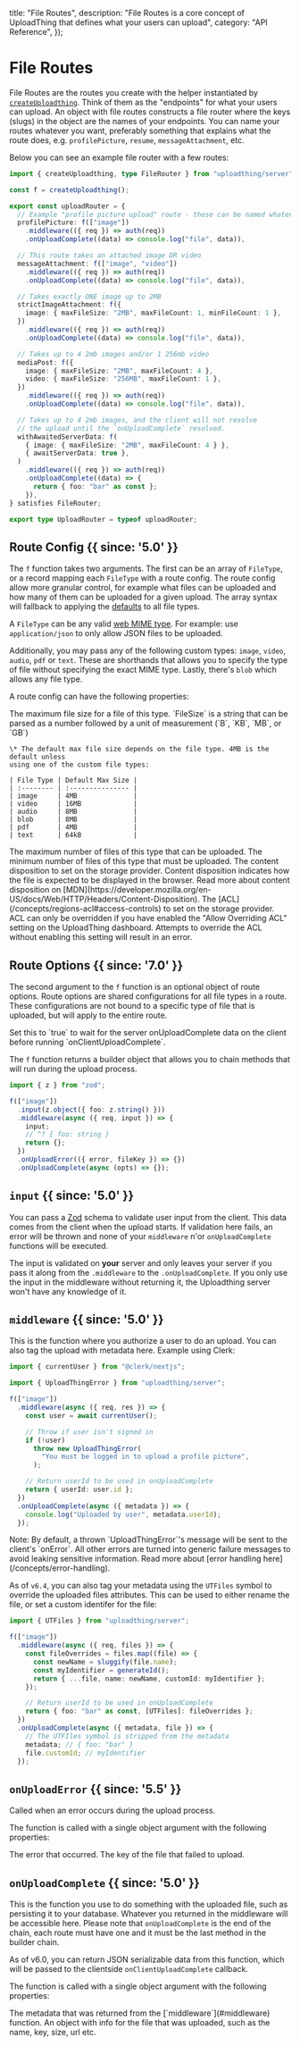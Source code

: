
  title: "File Routes",
  description:
    "File Routes is a core concept of UploadThing that defines what your users can upload",
  category: "API Reference",
});

# File Routes

File Routes are the routes you create with the helper instantiated by
[`createUploadthing`](/api-reference/server#create-uploadthing). Think of them
as the "endpoints" for what your users can upload. An object with file routes
constructs a file router where the keys (slugs) in the object are the names of
your endpoints. You can name your routes whatever you want, preferably something
that explains what the route does, e.g. `profilePicture`, `resume`,
`messageAttachment`, etc.

Below you can see an example file router with a few routes:

```ts
import { createUploadthing, type FileRouter } from "uploadthing/server";

const f = createUploadthing();

export const uploadRouter = {
  // Example "profile picture upload" route - these can be named whatever you want!
  profilePicture: f(["image"])
    .middleware(({ req }) => auth(req))
    .onUploadComplete((data) => console.log("file", data)),

  // This route takes an attached image OR video
  messageAttachment: f(["image", "video"])
    .middleware(({ req }) => auth(req))
    .onUploadComplete((data) => console.log("file", data)),

  // Takes exactly ONE image up to 2MB
  strictImageAttachment: f({
    image: { maxFileSize: "2MB", maxFileCount: 1, minFileCount: 1 },
  })
    .middleware(({ req }) => auth(req))
    .onUploadComplete((data) => console.log("file", data)),

  // Takes up to 4 2mb images and/or 1 256mb video
  mediaPost: f({
    image: { maxFileSize: "2MB", maxFileCount: 4 },
    video: { maxFileSize: "256MB", maxFileCount: 1 },
  })
    .middleware(({ req }) => auth(req))
    .onUploadComplete((data) => console.log("file", data)),

  // Takes up to 4 2mb images, and the client will not resolve
  // the upload until the `onUploadComplete` resolved.
  withAwaitedServerData: f(
    { image: { maxFileSize: "2MB", maxFileCount: 4 } },
    { awaitServerData: true },
  )
    .middleware(({ req }) => auth(req))
    .onUploadComplete((data) => {
      return { foo: "bar" as const };
    }),
} satisfies FileRouter;

export type UploadRouter = typeof uploadRouter;
```

## Route Config {{ since: '5.0' }}

The `f` function takes two arguments. The first can be an array of `FileType`,
or a record mapping each `FileType` with a route config. The route config allow
more granular control, for example what files can be uploaded and how many of
them can be uploaded for a given upload. The array syntax will fallback to
applying the [defaults](#defaults) to all file types.

A `FileType` can be any valid
[web MIME type](https://developer.mozilla.org/en-US/docs/Web/HTTP/Basics_of_HTTP/MIME_Types).
For example: use `application/json` to only allow JSON files to be uploaded.

Additionally, you may pass any of the following custom types: `image`, `video`,
`audio`, `pdf` or `text`. These are shorthands that allows you to specify the
type of file without specifying the exact MIME type. Lastly, there's `blob`
which allows any file type.

A route config can have the following properties:

<Properties>
  <Property name="maxFileSize" since="5.0" type="FileSize" defaultValue="4MB *">
    The maximum file size for a file of this type. `FileSize` is a string that
    can be parsed as a number followed by a unit of measurement (`B`, `KB`, `MB`, or `GB`)

    \* The default max file size depends on the file type. 4MB is the default unless
    using one of the custom file types:

    | File Type | Default Max Size |
    | :-------- | :--------------- |
    | image     | 4MB              |
    | video     | 16MB             |
    | audio     | 8MB              |
    | blob      | 8MB              |
    | pdf       | 4MB              |
    | text      | 64kB             |

  </Property>
  <Property name="maxFileCount" since="5.0" type="number" defaultValue="1">
    The maximum number of files of this type that can be uploaded.
  </Property>
  <Property name="minFileCount" since="6.8" type="number" defaultValue="1">
    The minimum number of files of this type that must be uploaded.
  </Property>
  <Property
    name="contentDisposition"
    since="5.7"
    type="inline | attachment"
    defaultValue="inline"
  >
    The content disposition to set on the storage provider. Content disposition
    indicates how the file is expected to be displayed in the browser. Read more
    about content disposition on
    [MDN](https://developer.mozilla.org/en-US/docs/Web/HTTP/Headers/Content-Disposition).
  </Property>
  <Property name="acl" since="6.0" type="public-read | private">
    The [ACL](/concepts/regions-acl#access-controls) to set on the storage
    provider.
  </Property>
</Properties>

<Note>
  ACL can only be overridden if you have enabled the "Allow Overriding ACL"
  setting on the UploadThing dashboard. Attempts to override the ACL without
  enabling this setting will result in an error.
</Note>

## Route Options {{ since: '7.0' }}

The second argument to the `f` function is an optional object of route options.
Route options are shared configurations for all file types in a route. These
configurations are not bound to a specific type of file that is uploaded, but
will apply to the entire route.

<Properties>
  <Property
    name="awaitServerData"
    since="7.0"
    type="boolean"
    defaultValue="false"
  >
    Set this to `true` to wait for the server onUploadComplete data on the
    client before running `onClientUploadComplete`.
  </Property>
</Properties>

<span className="h-8" />

The `f` function returns a builder object that allows you to chain methods that
will run during the upload process.

```ts
import { z } from "zod";

f(["image"])
  .input(z.object({ foo: z.string() }))
  .middleware(async ({ req, input }) => {
    input;
    // ^? { foo: string }
    return {};
  })
  .onUploadError(({ error, fileKey }) => {})
  .onUploadComplete(async (opts) => {});
```

## `input` {{ since: '5.0' }}

You can pass a [Zod](https://github.com/colinhacks/zod) schema to validate user
input from the client. This data comes from the client when the upload starts.
If validation here fails, an error will be thrown and none of your `middleware`
n'or `onUploadComplete` functions will be executed.

The input is validated on **your** server and only leaves your server if you
pass it along from the `.middleware` to the `.onUploadComplete`. If you only use
the input in the middleware without returning it, the Uploadthing server won't
have any knowledge of it.

## `middleware` {{ since: '5.0' }}

This is the function where you authorize a user to do an upload. You can also
tag the upload with metadata here. Example using Clerk:

```ts
import { currentUser } from "@clerk/nextjs";

import { UploadThingError } from "uploadthing/server";

f(["image"])
  .middleware(async ({ req, res }) => {
    const user = await currentUser();

    // Throw if user isn't signed in
    if (!user)
      throw new UploadThingError(
        "You must be logged in to upload a profile picture",
      );

    // Return userId to be used in onUploadComplete
    return { userId: user.id };
  })
  .onUploadComplete(async ({ metadata }) => {
    console.log("Uploaded by user", metadata.userId);
  });
```

<Note>
  Note: By default, a thrown `UploadThingError`'s message will be sent to the
  client's `onError`. All other errors are turned into generic failure messages
  to avoid leaking sensitive information. Read more about [error handling
  here](/concepts/error-handling).
</Note>

As of `v6.4`, you can also tag your metadata using the `UTFiles` symbol to
override the uploaded files attributes. This can be used to either rename the
file, or set a custom identifer for the file:

```ts
import { UTFiles } from "uploadthing/server";

f(["image"])
  .middleware(async ({ req, files }) => {
    const fileOverrides = files.map((file) => {
      const newName = sluggify(file.name);
      const myIdentifier = generateId();
      return { ...file, name: newName, customId: myIdentifier };
    });

    // Return userId to be used in onUploadComplete
    return { foo: "bar" as const, [UTFiles]: fileOverrides };
  })
  .onUploadComplete(async ({ metadata, file }) => {
    // The UTFIles symbol is stripped from the metadata
    metadata; // { foo: "bar" }
    file.customId; // myIdentifier
  });
```

## `onUploadError` {{ since: '5.5' }}

Called when an error occurs during the upload process.

The function is called with a single object argument with the following
properties:

<Properties>
  <Property name="error" since="5.5" type="UploadThingError">
    The error that occurred.
  </Property>
  <Property name="fileKey" since="5.5" type="string">
    The key of the file that failed to upload.
  </Property>
</Properties>

## `onUploadComplete` {{ since: '5.0' }}

This is the function you use to do something with the uploaded file, such as
persisting it to your database. Whatever you returned in the middleware will be
accessible here. Please note that `onUploadComplete` is the end of the chain,
each route must have one and it must be the last method in the builder chain.

As of v6.0, you can return JSON serializable data from this function, which will
be passed to the clientside `onClientUploadComplete` callback.

The function is called with a single object argument with the following
properties:

<Properties>
  <Property name="metadata" since="5.0" type="Generic">
    The metadata that was returned from the [`middleware`](#middleware)
    function.
  </Property>
  <Property name="file" since="5.0" type="UploadedFileData">
    An object with info for the file that was uploaded, such as the name, key,
    size, url etc.
  </Property>
</Properties>
